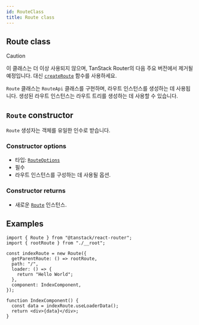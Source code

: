 ```yaml
---
id: RouteClass
title: Route class
---
```


## Route class

> [!CAUTION]
> 이 클래스는 더 이상 사용되지 않으며, TanStack Router의 다음 주요 버전에서 제거될 예정입니다.
> 대신 [`createRoute`](./createRouteFunction.md) 함수를 사용하세요.

`Route` 클래스는 `RouteApi` 클래스를 구현하며, 라우트 인스턴스를 생성하는 데 사용됩니다. 생성된 라우트 인스턴스는 라우트 트리를 생성하는 데 사용할 수 있습니다.

## `Route` constructor

`Route` 생성자는 객체를 유일한 인수로 받습니다.

### Constructor options

- 타입: [`RouteOptions`](./RouteOptionsType.md)
- 필수
- 라우트 인스턴스를 구성하는 데 사용될 옵션.

### Constructor returns

- 새로운 [`Route`](./RouteType.md) 인스턴스.

## Examples

```tsx
import { Route } from "@tanstack/react-router";
import { rootRoute } from "./__root";

const indexRoute = new Route({
  getParentRoute: () => rootRoute,
  path: "/",
  loader: () => {
    return "Hello World";
  },
  component: IndexComponent,
});

function IndexComponent() {
  const data = indexRoute.useLoaderData();
  return <div>{data}</div>;
}
```
